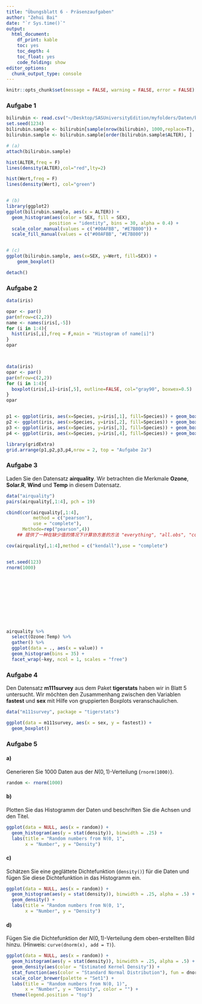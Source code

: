 ```yaml
---
title: "Übungsblatt 6 - Präsenzaufgaben"
author: "Zehui Bai"
date: "`r Sys.time()`"
output: 
  html_document: 
    df_print: kable
    toc: yes
    toc_depth: 4
    toc_float: yes
    code_folding: show
editor_options:
  chunk_output_type: console
---
```


```r
knitr::opts_chunk$set(message = FALSE, warning = FALSE, error = FALSE)
```



### Aufgabe 1

```r

bilirubin <- read.csv("~/Desktop/SASUniversityEdition/myfolders/Daten/bilirubin.txt",  sep = ";")
set.seed(1234)
bilirubin.sample <- bilirubin[sample(nrow(bilirubin), 1000,replace=T), ]
bilirubin.sample <- bilirubin.sample[order(bilirubin.sample$ALTER), ]

# (a)
attach(bilirubin.sample)

hist(ALTER,freq = F)
lines(density(ALTER),col="red",lty=2)  

hist(Wert,freq = F)
lines(density(Wert), col="green")


# (b)
library(ggplot2)
ggplot(bilirubin.sample, aes(x = ALTER)) +
  geom_histogram(aes(color = SEX, fill = SEX), 
                position = "identity", bins = 30, alpha = 0.4) +
  scale_color_manual(values = c("#00AFBB", "#E7B800")) +
  scale_fill_manual(values = c("#00AFBB", "#E7B800"))


# (c)
ggplot(bilirubin.sample, aes(x=SEX, y=Wert, fill=SEX)) + 
    geom_boxplot()

detach()
```


### Aufgabe 2

```r
data(iris)

opar <- par()
par(mfrow=c(2,2))
name <- names(iris[,-5])
for (i in 1:4){
  hist(iris[,i],freq = F,main = "Histogram of name[i]")
}
opar



data(iris)
opar <- par()
par(mfrow=c(2,2))
for (i in 1:4){
  boxplot(iris[,i]~iris[,5], outline=FALSE, col="gray90", boxwex=0.5)
}
opar


p1 <- ggplot(iris, aes(x=Species, y=iris[,1], fill=Species)) + geom_boxplot() 
p2 <- ggplot(iris, aes(x=Species, y=iris[,2], fill=Species)) + geom_boxplot() 
p3 <- ggplot(iris, aes(x=Species, y=iris[,3], fill=Species)) + geom_boxplot() 
p4 <- ggplot(iris, aes(x=Species, y=iris[,4], fill=Species)) + geom_boxplot() 

library(gridExtra)
grid.arrange(p1,p2,p3,p4,nrow = 2, top = "Aufgabe 2a")

```














### Aufgabe 3

Laden Sie den Datensatz **airquality**. Wir betrachten die Merkmale **Ozone**, **Solar.R**, **Wind** und **Temp** in diesem Datensatz.

```r
data("airquality")
pairs(airquality[,1:4], pch = 19)

cbind(cor(airquality[,1:4],
          method = c("pearson"),
          use = "complete"),
      Methode=rep("pearson",4))
    ## 提供了一种在缺少值的情况下计算协方差的方法 "everything", "all.obs", "complete.obs", "na.or.complete", or "pairwise.complete.obs".

cov(airquality[,1:4],method = c("kendall"),use = "complete")


set.seed(123)
rnorm(1000)











airquality %>%
  select(Ozone:Temp) %>%
  gather() %>%
  ggplot(data = ., aes(x = value)) +
  geom_histogram(bins = 35) +
  facet_wrap(~key, ncol = 1, scales = "free")
```



### Aufgabe 4

Den Datensatz **m111survey** aus dem Paket **tigerstats** haben wir in Blatt 5 untersucht. Wir möchten den Zusammenhang zwischen den Variablen **fastest** und **sex** mit Hilfe von gruppierten Boxplots veranschaulichen.

```r
data("m111survey", package = "tigerstats")

ggplot(data = m111survey, aes(x = sex, y = fastest)) +
  geom_boxplot()
```


### Aufgabe 5

#### a) 

Generieren Sie 1000 Daten aus der $N(0,1)$-Verteilung (`rnorm(1000)`).

```r
random <- rnorm(1000)
```


#### b)

Plotten Sie das Histogramm der Daten und beschriften Sie die Achsen und den Titel.

```r
ggplot(data = NULL, aes(x = random)) +
  geom_histogram(aes(y = stat(density)), binwidth = .25) +
  labs(title = "Random numbers from N(0, 1",
       x = "Number", y = "Density")
```


#### c)

Schätzen Sie eine geglättete Dichtefunktion (`density()`) für die Daten und fügen Sie diese Dichtefunktion in das Histogramm ein.

```r
ggplot(data = NULL, aes(x = random)) +
  geom_histogram(aes(y = stat(density)), binwidth = .25, alpha = .5) +
  geom_density() +
  labs(title = "Random numbers from N(0, 1",
       x = "Number", y = "Density")
```


#### d) 

Fügen Sie die Dichtefunktion der $N(0,1)$-Verteilung dem oben-erstellten Bild hinzu.
(Hinweis: `curve(dnorm(x), add = T)`).

```r
ggplot(data = NULL, aes(x = random)) +
  geom_histogram(aes(y = stat(density)), binwidth = .25, alpha = .5) +
  geom_density(aes(color = "Estimated Kernel Density")) +
  stat_function(aes(color = "Standard Normal Distribution"), fun = dnorm) +
  scale_color_brewer(palette = "Set1") +
  labs(title = "Random numbers from N(0, 1)",
       x = "Number", y = "Density", color = "") +
  theme(legend.position = "top")
```
